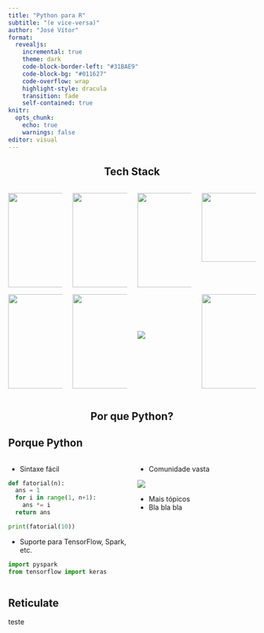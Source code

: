 ```yaml
---
title: "Python para R"
subtitle: "(e vice-versa)"
author: "José Vítor"
format:
  revealjs:
    incremental: true 
    theme: dark
    code-block-border-left: "#31BAE9"
    code-block-bg: "#011627"
    code-overflow: wrap
    highlight-style: dracula
    transition: fade
    self-contained: true
knitr:
  opts_chunk:
    echo: true
    warnings: false
editor: visual
---
```


<section>
  <h1 style="text-align: center">Tech Stack</h1>
  
:::: {.columns}

::: {.column width="25%"}

<img src="https://raw.githubusercontent.com/github/explore/180320cffc25f4ed1bbdfd33d4db3a66eeeeb358/topics/cpp/cpp.png" style="width:192px;height:192px;">

<img src="https://spark.apache.org/images/spark-logo-rev.svg" style="width:192px;height:192px;">

:::

::: {.column width="25%"}

<img src="https://raw.githubusercontent.com/github/explore/80688e429a7d4ef2fca1e82350fe8e3517d3494d/topics/python/python.png" style="width:192px;height:192px;">

<img src="https://docs.jupyter.org/en/latest/_static/jupyter.svg" style="width:192px;height:192px;">

:::

::: {.column width="25%"}

<img src="https://raw.githubusercontent.com/github/explore/80688e429a7d4ef2fca1e82350fe8e3517d3494d/topics/r/r.png" style="width:192px;height:192px; margin-bottom:75px;">

<img src="./src/icons/Quarto.png">

:::

::: {.column width="25%"}

<img src="https://github.com/rstudio/reticulate/raw/main/man/figures/reticulated_python.png" style="width:200px;height:140px; margin-bottom:52px">

<img src="https://static.slid.es/reveal/logo-v1/reveal-white-text.svg" style="width:192px;height:192px;">

:::

::::
  
</section>

<section class="title-slide">
    <h1 style="text-align: center">Por que Python?</h1>
</section>

<section>
<h2>Porque Python</h2>

:::::: {.columns}


:::: {.column width="50%"}
- Sintaxe fácil

::: {.fragment}
```python
def fatorial(n):
  ans = 1
  for i in range(1, n+1):
    ans *= i
  return ans

print(fatorial(10))
```
:::

- Suporte para TensorFlow, Spark, etc.

::: {.fragment}
```python
import pyspark
from tensorflow import keras
```
:::

::::

:::: {.column width="50%"}

- Comunidade vasta

::: {.fragment}
![](src/pyso.png)
:::

- Mais tópicos
- Bla bla bla

::::

::::::
</section>

<section>
<h2>Reticulate</h2>
</section>


<!-- python -m http.server -->
<!-- jupyter nbconvert --to html equivalencias.ipynb -->
<section data-background-iframe="http://localhost:8000/equivalencias.html">

</section>

<section>
teste
</section>